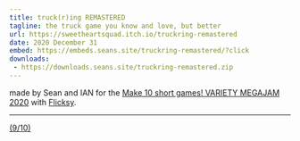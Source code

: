 ```yaml
---
title: truck(r)ing REMASTERED
tagline: the truck game you know and love, but better
url: https://sweetheartsquad.itch.io/truckring-remastered
date: 2020 December 31
embed: https://embeds.seans.site/truckring-remastered/?click
downloads:
 - https://downloads.seans.site/truckring-remastered.zip
---
```


made by Sean and IAN for the [Make 10 short games! VARIETY MEGAJAM 2020](https://itch.io/jam/vmj2020) with [Flicksy](https://candle.itch.io/flicksy).

---

[(9/10)](https://itch.io/c/1319442/variety-megajam-2020-entries)

